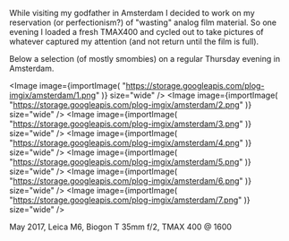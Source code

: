 
While visiting my godfather in Amsterdam I decided to work on my reservation (or
perfectionism?) of "wasting" analog film material. So one evening I loaded a
fresh TMAX400 and cycled out to take pictures of whatever captured my attention
(and not return until the film is full).

Below a selection (of mostly smombies) on a regular Thursday evening in
Amsterdam.

<Image
  image={importImage(
    "https://storage.googleapis.com/plog-imgix/amsterdam/1.png"
  )}
  size="wide"
/>
<Image
  image={importImage(
    "https://storage.googleapis.com/plog-imgix/amsterdam/2.png"
  )}
  size="wide"
/>
<Image
  image={importImage(
    "https://storage.googleapis.com/plog-imgix/amsterdam/3.png"
  )}
  size="wide"
/>
<Image
  image={importImage(
    "https://storage.googleapis.com/plog-imgix/amsterdam/4.png"
  )}
  size="wide"
/>
<Image
  image={importImage(
    "https://storage.googleapis.com/plog-imgix/amsterdam/5.png"
  )}
  size="wide"
/>
<Image
  image={importImage(
    "https://storage.googleapis.com/plog-imgix/amsterdam/6.png"
  )}
  size="wide"
/>
<Image
  image={importImage(
    "https://storage.googleapis.com/plog-imgix/amsterdam/7.png"
  )}
  size="wide"
/>

<Footer>May 2017, Leica M6, Biogon T 35mm f/2, TMAX 400 @ 1600</Footer>
